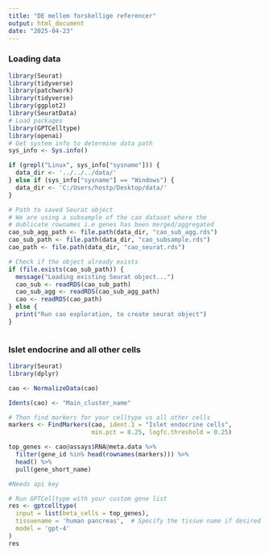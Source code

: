 ---
title: "DE mellem forskellige referencer"
output: html_document
date: "2025-04-23"
---

### Loading data

```{r}
library(Seurat)
library(tidyverse)
library(patchwork)
library(tidyverse)
library(ggplot2)
library(SeuratData)
# Load packages
library(GPTCelltype)
library(openai)
# Get system info to determine data path
sys_info <- Sys.info()

if (grepl("Linux", sys_info["sysname"])) {
  data_dir <- '../../../data/'
} else if (sys_info["sysname"] == "Windows") {
  data_dir <- 'C:/Users/hostp/Desktop/data/'
}

# Path to saved Seurat object
# We are using a subsample of the cao dataset where the 
# dublicate rownames i.e genes has been merged/aggregated
cao_sub_agg_path <- file.path(data_dir, "cao_sub_agg.rds")
cao_sub_path <- file.path(data_dir, "cao_subsample.rds")
cao_path <- file.path(data_dir, "cao_seurat.rds")

# Check if the object already exists
if (file.exists(cao_sub_path)) {
  message("Loading existing Seurat object...")
  cao_sub <- readRDS(cao_sub_path) 
  cao_sub_agg <- readRDS(cao_sub_agg_path) 
  cao <- readRDS(cao_path) 
} else {
  print("Run cao exploration, to create seurat object")
}


```


```{r}

```

### Islet endocrine and all other cells 

```{r}
library(Seurat)
library(dplyr)

cao <- NormalizeData(cao)

Idents(cao) <- "Main_cluster_name"

# Then find markers for your celltype vs all other cells
markers <- FindMarkers(cao, ident.1 = "Islet endocrine cells", 
                       min.pct = 0.25, logfc.threshold = 0.25)

top_genes <- cao@assays$RNA@meta.data %>% 
  filter(gene_id %in% head(rownames(markers))) %>% 
  head() %>% 
  pull(gene_short_name)

#Needs api key

# Run GPTCelltype with your custom gene list
res <- gptcelltype(
  input = list(beta_cells = top_genes),
  tissuename = 'human pancreas',  # Specify the tissue name if desired
  model = 'gpt-4'
)
res
```

